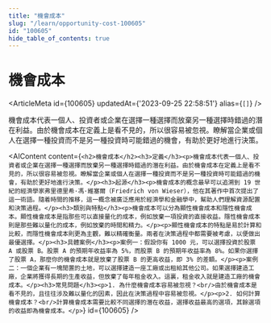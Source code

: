 ```yaml
---
title: "機會成本"
slug: "/learn/opportunity-cost-100605"
id: "100605"
hide_table_of_contents: true
---
```



# 機會成本

<ArticleMeta id={100605} updatedAt={'2023-09-25 22:58:51'} alias={`[]`} />
<div className='border-solid border-b border-t-0 my-4 border-[var(--ifm-color-gray-300)]' />

機會成本代表一個人、投資者或企業在選擇一種選擇而放棄另一種選擇時錯過的潛在利益。由於機會成本在定義上是看不見的，所以很容易被忽視。瞭解當企業或個人在選擇一種投資而不是另一種投資時可能錯過的機會，有助於更好地進行決策。

<AIContent content={`<h2>機會成本</h2><h3>定義</h3><p>機會成本代表一個人、投資者或企業在選擇一種選擇而放棄另一種選擇時錯過的潛在利益。由於機會成本在定義上是看不見的，所以很容易被忽視。瞭解當企業或個人在選擇一種投資而不是另一種投資時可能錯過的機會，有助於更好地進行決策。</p><h3>起源</h3><p>機會成本的概念最早可以追溯到 19 世紀的經濟學家弗里德里希·馮·維塞爾（Friedrich von Wieser），他在其著作中首次提出了這一術語。隨着時間的推移，這一概念被廣泛應用於經濟學和金融學中，幫助人們理解資源配置和決策過程。</p><h3>類別與特點</h3><p>機會成本可以分為顯性機會成本和隱性機會成本。顯性機會成本是指那些可以直接量化的成本，例如放棄一項投資的直接收益。隱性機會成本則是那些難以量化的成本，例如放棄的時間和精力。</p><p>顯性機會成本的特點是易於計算和比較，而隱性機會成本則更為主觀，難以精確衡量。兩者在決策過程中都需要被考慮，以便做出最優選擇。</p><h3>具體案例</h3><p>案例一：假設你有 1000 元，可以選擇投資於股票 A 或股票 B。股票 A 的預期年收益率為 5%，而股票 B 的預期年收益率為 8%。如果你選擇了股票 A，那麼你的機會成本就是放棄了股票 B 的更高收益，即 3% 的差額。</p><p>案例二：一個企業有一塊閒置的土地，可以選擇建造一座工廠或出租給其他公司。如果選擇建造工廠，企業將獲得長期的生產收益，但放棄了每年租金收入。這裏，租金收入就是建造工廠的機會成本。</p><h3>常見問題</h3><p>1. 為什麼機會成本容易被忽視？<br/>由於機會成本是看不見的，且往往涉及難以量化的因素，因此在決策過程中容易被忽視。</p><p>2. 如何計算機會成本？<br/>計算機會成本需要比較不同選擇的潛在收益，選擇收益最高的選項，其餘選項的收益即為機會成本。</p>`} id={100605} />
